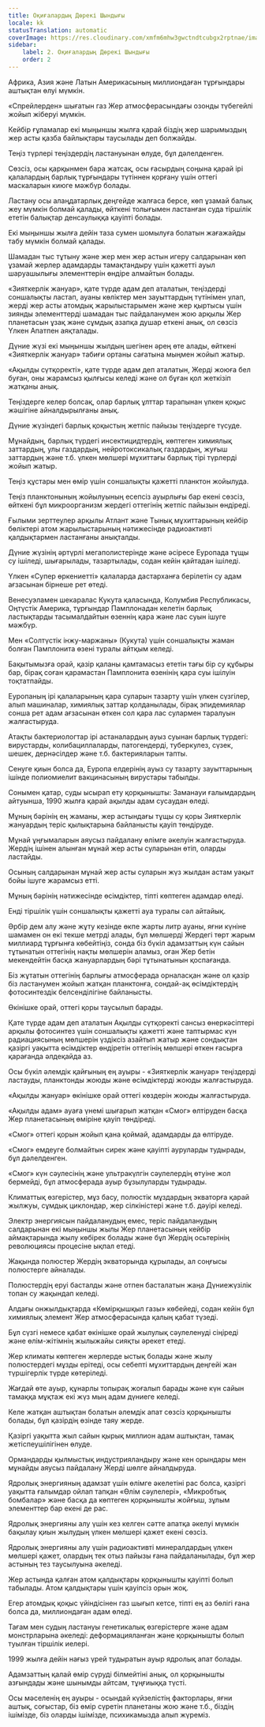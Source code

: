 ```yaml
---
title: Оқиғалардың Дөрекі Шындығы
locale: kk
statusTranslation: automatic
coverImage: https://res.cloudinary.com/xmfm6mhw3gwctndtcubgx2rptnae/image/upload/v1741354419/small_cover_la_gran_rebelion_28716e29d2.webp
sidebar:
    label: 2. Оқиғалардың Дөрекі Шындығы
    order: 2
---
```

Африка, Азия және Латын Америкасының миллиондаған тұрғындары аштықтан өлуі мүмкін.

«Спрейлерден» шығатын газ Жер атмосферасындағы озонды түбегейлі жойып жіберуі мүмкін.

Кейбір ғұламалар екі мыңыншы жылға қарай біздің жер шарымыздың жер асты қазба байлықтары таусылады деп болжайды.

Теңіз түрлері теңіздердің ластануынан өлуде, бұл дәлелденген.

Сөзсіз, осы қарқынмен бара жатсақ, осы ғасырдың соңына қарай ірі қалалардың барлық тұрғындары түтіннен қорғану үшін оттегі маскаларын киюге мәжбүр болады.

Ластану осы алаңдатарлық деңгейде жалғаса берсе, көп ұзамай балық жеу мүмкін болмай қалады, өйткені толығымен ластанған суда тіршілік ететін балықтар денсаулыққа қауіпті болады.

Екі мыңыншы жылға дейін таза сумен шомылуға болатын жағажайды табу мүмкін болмай қалады.

Шамадан тыс тұтыну және жер мен жер астын игеру салдарынан көп ұзамай жерлер адамдарды тамақтандыру үшін қажетті ауыл шаруашылығы элементтерін өндіре алмайтын болады.

«Зияткерлік жануар», қате түрде адам деп аталатын, теңіздерді соншалықты ластап, ауаны көліктер мен зауыттардың түтінімен улап, жерді жер асты атомдық жарылыстарымен және жер қыртысы үшін зиянды элементтерді шамадан тыс пайдаланумен жою арқылы Жер планетасын ұзақ және сұмдық азапқа душар еткені анық, ол сөзсіз Үлкен Апатпен аяқталады.

Дүние жүзі екі мыңыншы жылдың шегінен әрең өте алады, өйткені «Зияткерлік жануар» табиғи ортаны сағатына мыңмен жойып жатыр.

«Ақылды сүтқоректі», қате түрде адам деп аталатын, Жерді жоюға бел буған, оны жарамсыз қылғысы келеді және ол бұған қол жеткізіп жатқаны анық.

Теңіздерге келер болсақ, олар барлық ұлттар тарапынан үлкен қоқыс жәшігіне айналдырылғаны анық.

Дүние жүзіндегі барлық қоқыстың жетпіс пайызы теңіздерге түсуде.

Мұнайдың, барлық түрдегі инсектицидтердің, көптеген химиялық заттардың, улы газдардың, нейротоксикалық газдардың, жуғыш заттардың және т.б. үлкен мөлшері мұхиттағы барлық тірі түрлерді жойып жатыр.

Теңіз құстары мен өмір үшін соншалықты қажетті планктон жойылуда.

Теңіз планктонының жойылуының есепсіз ауырлығы бар екені сөзсіз, өйткені бұл микроорганизм жердегі оттегінің жетпіс пайызын өндіреді.

Ғылыми зерттеулер арқылы Атлант және Тынық мұхиттарының кейбір бөліктері атом жарылыстарының нәтижесінде радиоактивті қалдықтармен ластанғаны анықталды.

Дүние жүзінің әртүрлі мегаполистерінде және әсіресе Еуропада тұщы су ішіледі, шығарылады, тазартылады, содан кейін қайтадан ішіледі.

Үлкен «Супер өркениетті» қалаларда дастарханға берілетін су адам ағзасынан бірнеше рет өтеді.

Венесуэламен шекаралас Кукута қаласында, Колумбия Республикасы, Оңтүстік Америка, тұрғындар Памплонадан келетін барлық ластықтарды тасымалдайтын өзеннің қара және лас суын ішуге мәжбүр.

Мен «Солтүстік інжу-маржаны» (Кукута) үшін соншалықты жаман болған Памплонита өзені туралы айтқым келеді.

Бақытымызға орай, қазір қаланы қамтамасыз ететін тағы бір су құбыры бар, бірақ соған қарамастан Памплонита өзенінің қара суы ішілуін тоқтатпайды.

Еуропаның ірі қалаларының қара суларын тазарту үшін үлкен сүзгілер, алып машиналар, химиялық заттар қолданылады, бірақ эпидемиялар сонша рет адам ағзасынан өткен сол қара лас сулармен таралуын жалғастыруда.

Атақты бактериологтар ірі астаналардың ауыз суынан барлық түрдегі: вирустарды, колибациллаларды, патогендерді, туберкулез, сүзек, шешек, дернәсілдер және т.б. бактерияларын тапты.

Сенуге қиын болса да, Еуропа елдерінің ауыз су тазарту зауыттарының ішінде полиомиелит вакцинасының вирустары табылды.

Сонымен қатар, суды ысырап ету қорқынышты: Заманауи ғалымдардың айтуынша, 1990 жылға қарай ақылды адам сусаудан өледі.

Мұның бәрінің ең жаманы, жер астындағы тұщы су қоры Зияткерлік жануардың теріс қылықтарына байланысты қауіп төндіруде.

Мұнай ұңғымаларын аяусыз пайдалану өлімге әкелуін жалғастыруда. Жердің ішінен алынған мұнай жер асты суларынан өтіп, оларды ластайды.

Осының салдарынан мұнай жер асты суларын жүз жылдан астам уақыт бойы ішуге жарамсыз етті.

Мұның бәрінің нәтижесінде өсімдіктер, тіпті көптеген адамдар өледі.

Енді тіршілік үшін соншалықты қажетті ауа туралы сәл айтайық.

Әрбір дем алу және жұту кезінде өкпе жарты литр ауаны, яғни күніне шамамен он екі текше метрді алады, бұл мөлшерді Жердегі төрт жарым миллиард тұрғынға көбейтіңіз, сонда біз бүкіл адамзаттың күн сайын тұтынатын оттегінің нақты мөлшерін аламыз, оған Жер бетін мекендейтін басқа жануарлардың бәрі тұтынатынын қоспағанда.

Біз жұтатын оттегінің барлығы атмосферада орналасқан және ол қазір біз ластанумен жойып жатқан планктонға, сондай-ақ өсімдіктердің фотосинтездік белсенділігіне байланысты.

Өкінішке орай, оттегі қоры таусылып барады.

Қате түрде адам деп аталатын Ақылды сүтқоректі сансыз өнеркәсіптері арқылы фотосинтез үшін соншалықты қажетті және таптырмас күн радиациясының мөлшерін үздіксіз азайтып жатыр және сондықтан қазіргі уақытта өсімдіктер өндіретін оттегінің мөлшері өткен ғасырға қарағанда әлдеқайда аз.

Осы бүкіл әлемдік қайғының ең ауыры - «Зияткерлік жануар» теңіздерді ластауды, планктонды жоюды және өсімдіктерді жоюды жалғастыруда.

«Ақылды жануар» өкінішке орай оттегі көздерін жоюды жалғастыруда.

«Ақылды адам» ауаға үнемі шығарып жатқан «Смог» өлтіруден басқа Жер планетасының өміріне қауіп төндіреді.

«Смог» оттегі қорын жойып қана қоймай, адамдарды да өлтіруде.

«Смог» емдеуге болмайтын сирек және қауіпті ауруларды тудырады, бұл дәлелденген.

«Смог» күн сәулесінің және ультракүлгін сәулелердің өтуіне жол бермейді, бұл атмосферада ауыр бұзылуларды тудырады.

Климаттық өзгерістер, мұз басу, полюстік мұздардың экваторға қарай жылжуы, сұмдық циклондар, жер сілкіністері және т.б. дәуірі келеді.

Электр энергиясын пайдаланудың емес, теріс пайдаланудың салдарынан екі мыңыншы жылы Жер планетасының кейбір аймақтарында жылу көбірек болады және бұл Жердің осьтерінің революциясы процесіне ықпал етеді.

Жақында полюстер Жердің экваторында құрылады, ал соңғысы полюстерге айналады.

Полюстердің еруі басталды және отпен басталатын жаңа Дүниежүзілік топан су жақындап келеді.

Алдағы онжылдықтарда «Көмірқышқыл газы» көбейеді, содан кейін бұл химиялық элемент Жер атмосферасында қалың қабат түзеді.

Бұл сүзгі немесе қабат өкінішке орай жылулық сәулеленуді сіңіреді және өлім-жітімнің жылыжайы сияқты әрекет етеді.

Жер климаты көптеген жерлерде ыстық болады және жылу полюстердегі мұзды ерітеді, осы себепті мұхиттардың деңгейі жан түршігерлік түрде көтеріледі.

Жағдай өте ауыр, құнарлы топырақ жоғалып барады және күн сайын тамаққа мұқтаж екі жүз мың адам дүниеге келеді.

Келе жатқан аштықтан болатын әлемдік апат сөзсіз қорқынышты болады, бұл қазірдің өзінде таяу жерде.

Қазіргі уақытта жыл сайын қырық миллион адам аштықтан, тамақ жетіспеушілігінен өлуде.

Ормандарды қылмыстық индустрияландыру және кен орындары мен мұнайды аяусыз пайдалану Жерді шөлге айналдыруда.

Ядролық энергияның адамзат үшін өлімге әкелетіні рас болса, қазіргі уақытта ғалымдар ойлап тапқан «Өлім сәулелері», «Микробтық бомбалар» және басқа да көптеген қорқынышты жойғыш, зұлым элементтер бар екені де рас.

Ядролық энергияны алу үшін кез келген сәтте апатқа әкелуі мүмкін бақылау қиын жылудың үлкен мөлшері қажет екені сөзсіз.

Ядролық энергияны алу үшін радиоактивті минералдардың үлкен мөлшері қажет, олардың тек отыз пайызы ғана пайдаланылады, бұл жер астының тез таусылуына әкеледі.

Жер астында қалған атом қалдықтары қорқынышты қауіпті болып табылады. Атом қалдықтары үшін қауіпсіз орын жоқ.

Егер атомдық қоқыс үйіндісінен газ шығып кетсе, тіпті ең аз бөлігі ғана болса да, миллиондаған адам өледі.

Тағам мен судың ластануы генетикалық өзгерістерге және адам монстрларына әкеледі: деформацияланған және қорқынышты болып туылған тіршілік иелері.

1999 жылға дейін нағыз үрей тудыратын ауыр ядролық апат болады.

Адамзаттың қалай өмір сүруді білмейтіні анық, ол қорқынышты азғындады және шынымды айтсам, тұңғиыққа түсті.

Осы мәселенің ең ауыры - осындай күйзелістің факторлары, яғни аштық, соғыстар, біз өмір сүретін планетаны жою және т.б., біздің ішімізде, біз оларды ішімізде, психикамызда алып жүреміз.

